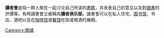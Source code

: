 {{Expand language|1=en|time=2021-04-02T12:01:00+00:00}}
'''讀者會'''是指一群人聚在一起讨论自己所读的[[書籍|書籍]]，并发表自己的意见以及對[[圖書|圖書]]的評價等。有時讀書會又被稱為'''讀者俱乐部'''。讀書會可以在私人住宅、[[图书馆|图书馆]]、书店、酒吧以及在[[咖啡馆|咖啡馆]]或[[餐馆|餐馆]]吃饭或喝酒时展開。

[[Category:閱讀|Category:閱讀]]